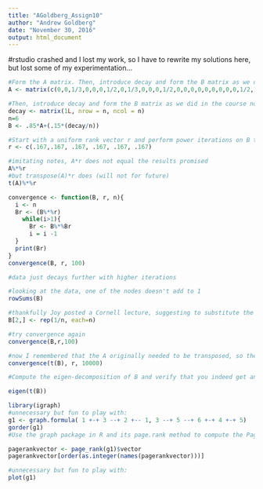 ---
title: "AGoldberg_Assign10"
author: "Andrew Goldberg"
date: "November 30, 2016"
output: html_document
---

#rstudio crashed and I lost my work, so I have to rewrite my solutions here, but lost some of my experimentation...
```{r}
#Form the A matrix. Then, introduce decay and form the B matrix as we did in the course notes.
A <- matrix(c(0,0,1/3,0,0,0,1/2,0,1/3,0,0,0,1/2,0,0,0,0,0,0,0,0,0,1/2,1,0,0,1/3,1/2,0,0,0,0,0,1/2, 1/2,0),ncol = 6)

#Then, introduce decay and form the B matrix as we did in the course notes.
decay <- matrix(1L, nrow = n, ncol = n)
n=6
B <- .85*A+(.15*(decay/n))

```

```{r}
#Start with a uniform rank vector r and perform power iterations on B till convergence.
r <- c(.167,.167, .167, .167, .167, .167)

#imitating notes, A*r does not equal the results promised
A%*%r
#but transpose(A)*r does (will not for future)
t(A)%*%r

convergence <- function(B, r, n){
  i <- n
  Br <- (B%*%r)
    while(i>1){
      Br <- B%*%Br
      i = i -1
  }
  print(Br)
}
convergence(B, r, 100)

#data just decays further with higher iterations

#looking at the data, one of the nodes doesn't add to 1
rowSums(B)

#thankfully Joy posted a Cornell lecture, suggesting to substitute the bad node for an equally distributed vector
B[2,] <- rep(1/n, each=n)

#try convergence again
convergence(B,r,100)

#now I remembered that the A originally needed to be transposed, so the B does as well...
convergence(t(B), r, 10000)
```

```{r}
#Compute the eigen-decomposition of B and verify that you indeed get an eigenvalue of 1 as the largest eigenvalue and that its corresponding eigenvector is the same vector that you obtained in the previous power iteration method. Further, this eigenvector has all positive entries and it sums to 1.

eigen(t(B))

```

```{r}
library(igraph)
#unnecessary but fun to play with:
g1 <- graph.formula( 1 +-+ 3 --+ 2 +-- 1, 3 --+ 5 --+ 6 +-+ 4 +-+ 5)
gorder(g1)
#Use the graph package in R and its page.rank method to compute the Page Rank of the graph as given in A.

pagerankvector <- page_rank(g1)$vector
pagerankvector[order(as.integer(names(pagerankvector)))]

#unnecessary but fun to play with:
plot(g1)
```



